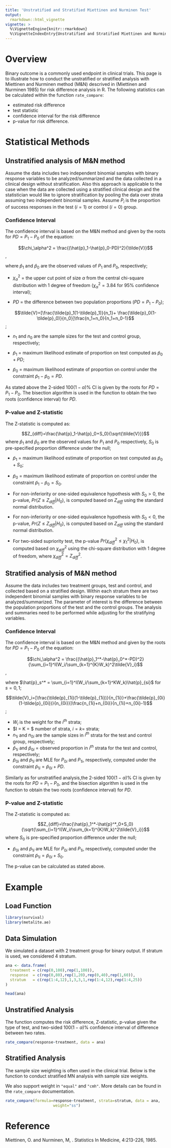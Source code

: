 ```yaml
---
title: 'Unstratified and Stratified Miettinen and Nurminen Test'
output:
  rmarkdown::html_vignette
vignette: >
  %\VignetteEngine{knitr::rmarkdown}
  %\VignetteIndexEntry{Unstratified and Stratified Miettinen and Nurminen Test}
---
```


# Overview

Binary outcome is a commonly used endpoint in clinical trials. 
This page is to illustrate how to conduct the unstratified or stratified analysis 
with Miettinen and Nurminen method (M&N) descrived in (Miettinen and Nurminen 1985) 
for risk difference analysis in R. 
The following statistics can be calculated within the function `rate_compare`: 

- estimated risk difference
- test statistic
- confidence interval for the risk difference
- p-value for risk difference. 

# Statistical Methods

## Unstratified analysis of M&N method

Assume the data includes two independent binomial samples with binary response variables to be
analyzed/summarized and the data collected in a clinical design without stratification. 
Also this approach is applicable to the case when the data are collected 
using a stratified clinical design and 
the statistician would like to ignore stratification 
by pooling the data over strata assuming two independent binomial samples. 
Assume $P_i$ is the proportion of success responses in the test ($i=1$) or control ($i=0$) group.  

### Confidence Interval

The confidence interval is based on the M&N method and given by the roots for $PD=P_1-P_0$ of the equation:  

$$\chi_\alpha^2 = \frac{(\hat{p}_1-\hat{p}_0-PD)^2}{\tilde{V}}$$,  

where $\hat{p}_1$ and $\hat{p}_0$ are the observed values of $P_1$ and $P_0$, respectively; 

- $\chi_\alpha^2$ = the upper cut point of size $\alpha$ from 
the central chi-square distribution 
with 1 degree of freedom ($\chi_\alpha^2 = 3.84$ for $95$% confidence interval);  

- $PD$ = the difference between two population proportions ($PD=P_1-P_0$); 

$$\tilde{V}=[\frac{\tilde{p}_1(1-\tilde{p}_1)}{n_1}+
\frac{\tilde{p}_0(1-\tilde{p}_0)}{n_0}]\frac{n_1+n_0}{n_1+n_0-1}$$; 

- $n_1$ and $n_0$ are the sample sizes for the test and control group, respectively; 

- $\tilde{p}_1$ = maximum likelihood estimate of proportion on test computed as $\tilde{p}_0+PD$;  

- $\tilde{p}_0$ = maximum likelihood estimate of 
proportion on control under the constraint $\tilde{p}_1-\tilde{p}_0=PD$.  

As stated above the 2-sided $100(1-\alpha)$% CI is given by the roots for $PD=P_1-P_0$. 
The bisection algorithm is used in the function to obtain the two roots (confidence interval) for $PD$.

### P-value and Z-statistic

The Z-statistic is computed as:  

$$Z_{diff}=\frac{\hat{p}_1-\hat{p}_0+S_0}{\sqrt{\tilde{V}}}$$
where $\hat{p}_1$ and $\hat{p}_0$ are the observed values 
for $P_1$ and $P_0$ respectively, $S_0$ is pre-specified proportion difference under the null; 

- $\tilde{p}_1$ = maximum likelihood estimate of proportion on test computed as $\tilde{p}_0+S_0$;  

- $\tilde{p}_0$ = maximum likelihood estimate of proportion on control under the constraint $\tilde{p}_1-\tilde{p}_0=S_0$.  

- For non-inferiority or one-sided equivalence hypothesis with $S_0>0$, 
the p-value, $Pr(Z\ge Z_{diff}|H_0)$, is computed based on $Z_{diff}$ using the standard normal distribution. 
- For non-inferiority or one-sided equivalence hypothesis with $S_0<0$, 
the p-value, $Pr(Z\le Z_{diff}|H_0)$, is computed based on $Z_{diff}$ using the standard normal distribution. 
- For two-sided supriority test, the p-value $Pr(\chi_{diff}^2\le \chi_1^2|H_0)$, 
is computed based on $\chi_{diff}^2$ using the chi-square distribution with 1 degree of freedom, 
where $\chi_{diff}^2=Z_{diff}^2$.

## Stratified analysis of M&N method

Assume the data includes two treatment groups, test and control, and collected based on a stratified design. 
Within each stratum there are two independent binomial samples 
with binary response variables to be analyzed/summarized. 
The parameter of interest is the difference between 
the population proportions of the test and the control groups. 
The analysis and summaries need to be performed while adjusting for the stratifying variables.  

### Confidence Interval

The confidence interval is based on the M&N method and given by the roots for $PD=P_1-P_0$ of the equation:  

$$\chi_\alpha^2 = \frac{(\hat{p}_1^*-\hat{p}_0^*-PD)^2}{\sum_{i=1}^I(W_i/\sum_{k=1}^{K}W_k)^2\tilde{V}_i}$$,  

where $\hat{p}_s^* = \sum_{i=1}^I(W_i/\sum_{k=1}^KW_k)\hat{p}_{si}$ for $s=0,1$;  

$$\tilde{V}_i=[\frac{\tilde{p}_{1i}(1-\tilde{p}_{1i})}{n_{1i}}+\frac{\tilde{p}_{0i}(1-\tilde{p}_{0i})}{n_{0i}}]\frac{n_{1i}+n_{0i}}{n_{1i}+n_{0i}-1}$$;  

- $W_i$ is the weight for the $i^{th}$ strata;  
- $I = K = $ number of strata, $i=k=$ strata;  
- $n_{1i}$ and $n_{0i}$ are the sample sizes in $i^{th}$ strata for the test and control group, respectively;  
- $\hat{p}_{1i}$ and $\hat{p}_{0i}$ = observed proportion in $i^{th}$ strata for the test and control, respectively;  
- $\tilde{p}_{0i}$ and $\tilde{p}_{1i}$ are MLE for $P_{0i}$ and $P_{1i}$, respectively, 
computed under the constraint $\tilde{p}_{1i}=\tilde{p}_{0i}+PD$.  

Similarly as for unstratified analysis,the 2-sided $100(1-\alpha)$% CI is given by the roots for $PD=P_1-P_0$, 
and the bisection algorithm is used in the function to obtain the two roots (confidence interval) for $PD$.

### P-value and Z-statistic

The Z-statistic is computed as:  

$$Z_{diff}=\frac{\hat{p}_1^*-\hat{p}^*_0+S_0}{\sqrt{\sum_{i=1}^I(W_i/\sum_{k=1}^{K}W_k)^2\tilde{V}_i}}$$
where $S_0$ is pre-specified proportion difference under the null;

- $\tilde{p}_{0i}$ and $\tilde{p}_{1i}$ are MLE for $P_{0i}$ and $P_{1i}$, respectively, 
computed under the constraint $\tilde{p}_{1i}=\tilde{p}_{0i}+S_0$.  


The p-value can be calculated as stated above.

# Example

## Load Function

```r
library(survival)
library(metalite.ae)
```

## Data Simulation

We simulated a dataset with 2 treatment group for binary output. 
If stratum is used, we considered 4 stratum. 

```r
ana <- data.frame(
  treatment = c(rep(0,100),rep(1,100)),
  response  = c(rep(0,80),rep(1,20),rep(0,40),rep(1,60)),
  stratum   = c(rep(1:4,12),1,3,3,1,rep(1:4,12),rep(1:4,25))
)

head(ana)
```

## Unstratified Analysis

The function computes the risk difference, Z-statistic, p-value given the type of test, 
and two-sided $100(1-\alpha)$% confidence interval of difference between two rates. 

```r
rate_compare(response~treatment, data = ana)
```

## Stratified Analysis

The sample size weighting is often used in the clinical trial. 
Below is the function to conduct stratified MN analysis with sample size weights.

We also support weight in `"equal"` and `"cmh"`. 
More details can be found in the `rate_compare` documentation. 

```r
rate_compare(formula=response~treatment, strata=stratum, data = ana,
                     weight="ss")
```

# Reference

Miettinen, O. and Nurminen, M, \emph{Comparative Analysis of Two Rates}.
Statistics In Medicine, 4:213-226, 1985.
